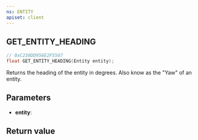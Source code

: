 ```yaml
---
ns: ENTITY
apiset: client
---
```

## GET_ENTITY_HEADING

```c
// 0xC230DD956E2F5507
float GET_ENTITY_HEADING(Entity entity);
```

Returns the heading of the entity in degrees. Also know as the "Yaw" of an entity.

## Parameters
* **entity**:

## Return value